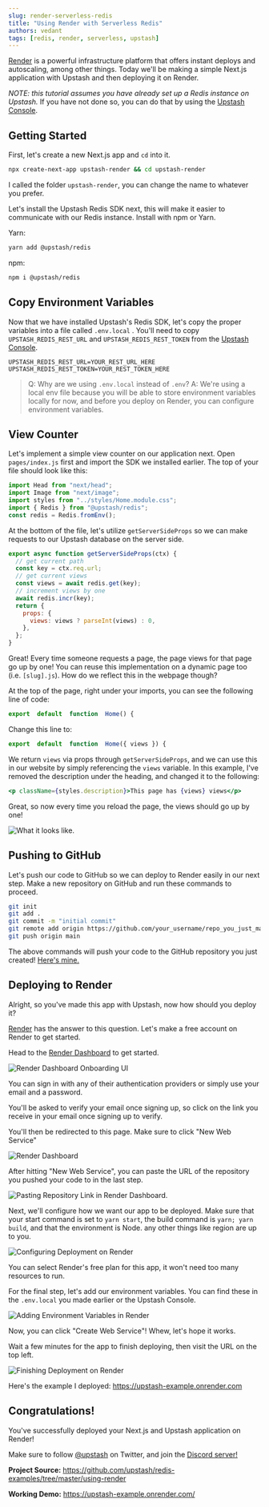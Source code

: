 ```yaml
---
slug: render-serverless-redis
title: "Using Render with Serverless Redis"
authors: vedant
tags: [redis, render, serverless, upstash]
---
```


[Render](https://render.com) is a powerful infrastructure platform that offers instant deploys and autoscaling, among other things. Today we'll be making a simple Next.js application with Upstash and then deploying it on Render.

_NOTE: this tutorial assumes you have already set up a Redis instance on Upstash._
If you have not done so, you can do that by using the [Upstash Console](https://console.upstash.com/).

## Getting Started

First, let's create a new Next.js app and `cd` into it.

```bash
npx create-next-app upstash-render && cd upstash-render
```

I called the folder `upstash-render`, you can change the name to whatever you prefer.

Let's install the Upstash Redis SDK next, this will make it easier to communicate with our Redis instance. Install with npm or Yarn.

Yarn:

```bash
yarn add @upstash/redis
```

npm:

```bash
npm i @upstash/redis
```

## Copy Environment Variables

Now that we have installed Upstash's Redis SDK, let's copy the proper variables into a file called `.env.local` . You'll need to copy `UPSTASH_REDIS_REST_URL` and `UPSTASH_REDIS_REST_TOKEN` from the [Upstash Console](https://console.upstash.com/).

```
UPSTASH_REDIS_REST_URL=YOUR_REST_URL_HERE
UPSTASH_REDIS_REST_TOKEN=YOUR_REST_TOKEN_HERE
```

> Q: Why are we using `.env.local` instead of `.env`?
> A: We're using a local env file because you will be able to store environment variables locally for now, and before you deploy on Render, you can configure environment variables.

## View Counter

Let's implement a simple view counter on our application next. Open `pages/index.js` first and import the SDK we installed earlier. The top of your file should look like this:

```jsx
import Head from "next/head";
import Image from "next/image";
import styles from "../styles/Home.module.css";
import { Redis } from "@upstash/redis";
const redis = Redis.fromEnv();
```

At the bottom of the file, let's utilize `getServerSideProps` so we can make requests to our Upstash database on the server side.

```jsx
export async function getServerSideProps(ctx) {
  // get current path
  const key = ctx.req.url;
  // get current views
  const views = await redis.get(key);
  // increment views by one
  await redis.incr(key);
  return {
    props: {
      views: views ? parseInt(views) : 0,
    },
  };
}
```

Great! Every time someone requests a page, the page views for that page go up by one! You can reuse this implementation on a dynamic page too (i.e. `[slug].js`). How do we reflect this in the webpage though?

At the top of the page, right under your imports, you can see the following line of code:

```jsx
export  default  function  Home() {
```

Change this line to:

```jsx
export  default  function  Home({ views }) {
```

We return `views` via props through `getServerSideProps`, and we can use this in our website by simply referencing the `views` variable. In this example, I've removed the description under the heading, and changed it to the following:

```jsx
<p className={styles.description}>This page has {views} views</p>
```

Great, so now every time you reload the page, the views should go up by one!

![What it looks like.](https://i.imgur.com/iB3Pzep.png)

## Pushing to GitHub

Let's push our code to GitHub so we can deploy to Render easily in our next step. Make a new repository on GitHub and run these commands to proceed.

```bash
git init
git add .
git commit -m "initial commit"
git remote add origin https://github.com/your_username/repo_you_just_made.git
git push origin main
```

The above commands will push your code to the GitHub repository you just created! [Here's mine.](https://github.com/rpxs/upstash-example)

## Deploying to Render

Alright, so you've made this app with Upstash, now how should you deploy it?

[Render](https://render.com) has the answer to this question. Let's make a free account on Render to get started.

Head to the [Render Dashboard](https://dashboard.render.com) to get started.

![Render Dashboard Onboarding UI](https://i.imgur.com/hiSe4G6.png)

You can sign in with any of their authentication providers or simply use your email and a password.

You'll be asked to verify your email once signing up, so click on the link you receive in your email once signing up to verify.

You'll then be redirected to this page. Make sure to click "New Web Service"

![Render Dashboard](https://i.imgur.com/sdhoSJa.png)

After hitting "New Web Service", you can paste the URL of the repository you pushed your code to in the last step.

![Pasting Repository Link in Render Dashboard.](https://i.imgur.com/2i7uv56.png)

Next, we'll configure how we want our app to be deployed. Make sure that your start command is set to `yarn start`, the build command is `yarn; yarn build`, and that the environment is Node. any other things like region are up to you.

![Configuring Deployment on Render](https://i.imgur.com/teNQa7n.png)

You can select Render's free plan for this app, it won't need too many resources to run.

For the final step, let's add our environment variables. You can find these in the `.env.local` you made earlier or the Upstash Console.

![Adding Environment Variables in Render](https://i.imgur.com/UWPx2MI.png)

Now, you can click "Create Web Service"! Whew, let's hope it works.

Wait a few minutes for the app to finish deploying, then visit the URL on the top left.

![Finishing Deployment on Render](https://i.imgur.com/yejCLDu.png)

Here's the example I deployed: https://upstash-example.onrender.com

## Congratulations!

You've successfully deployed your Next.js and Upstash application on Render!

Make sure to follow [@upstash](https://twitter.com/upstash) on Twitter, and join the [Discord server!](https://discord.com/invite/w9SenAtbme)

**Project Source:**
https://github.com/upstash/redis-examples/tree/master/using-render

**Working Demo:**
https://upstash-example.onrender.com/
